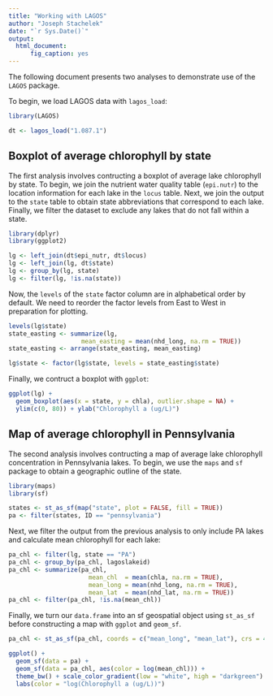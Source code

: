 ```yaml
---
title: "Working with LAGOS"
author: "Joseph Stachelek"
date: "`r Sys.Date()`"
output: 
  html_document:
      fig_caption: yes
---
```


The following document presents two analyses to demonstrate use of the `LAGOS` package.

To begin, we load LAGOS data with `lagos_load`:

```r
library(LAGOS)

dt <- lagos_load("1.087.1")
```

## Boxplot of average chlorophyll by state

The first analysis involves contructing a boxplot of average lake chlorophyll by state. To begin, we join the nutrient water quality table (`epi.nutr`) to the location information for each lake in the `locus` table. Next, we join the output to the `state` table to obtain state abbreviations that correspond to each lake. Finally, we filter the dataset to exclude any lakes that do not fall within a state. 

```r
library(dplyr)
library(ggplot2)

lg <- left_join(dt$epi_nutr, dt$locus)
lg <- left_join(lg, dt$state)
lg <- group_by(lg, state)
lg <- filter(lg, !is.na(state))
```

Now, the `levels` of the `state` factor column are in alphabetical order by default. We need to reorder the factor levels from East to West in preparation for plotting.

```r
levels(lg$state)
state_easting <- summarize(lg, 
                    mean_easting = mean(nhd_long, na.rm = TRUE))
state_easting <- arrange(state_easting, mean_easting)

lg$state <- factor(lg$state, levels = state_easting$state)

```

Finally, we contruct a boxplot with `ggplot`:

```r
ggplot(lg) + 
  geom_boxplot(aes(x = state, y = chla), outlier.shape = NA) + 
  ylim(c(0, 80)) + ylab("Chlorophyll a (ug/L)")

```

## Map of average chlorophyll in Pennsylvania

The second analysis involves contructing a map of average lake chlorophyll concentration in Pennsylvania lakes. To begin, we use the `maps` and `sf` package to obtain a geographic outline of the state.  

```r
library(maps)
library(sf)

states <- st_as_sf(map("state", plot = FALSE, fill = TRUE))
pa <- filter(states, ID == "pennsylvania")
```

Next, we filter the output from the previous analysis to only include PA lakes and calculate mean chlorophyll for each lake: 

```r
pa_chl <- filter(lg, state == "PA")
pa_chl <- group_by(pa_chl, lagoslakeid)
pa_chl <- summarize(pa_chl, 
                      mean_chl  = mean(chla, na.rm = TRUE), 
                      mean_long = mean(nhd_long, na.rm = TRUE), 
                      mean_lat  = mean(nhd_lat, na.rm = TRUE))
pa_chl <- filter(pa_chl, !is.na(mean_chl))
```

Finally, we turn our `data.frame` into an sf geospatial object using `st_as_sf` before constructing a map with `ggplot` and `geom_sf`.

```r
pa_chl <- st_as_sf(pa_chl, coords = c("mean_long", "mean_lat"), crs = 4326)

ggplot() + 
  geom_sf(data = pa) +
  geom_sf(data = pa_chl, aes(color = log(mean_chl))) + 
  theme_bw() + scale_color_gradient(low = "white", high = "darkgreen") +
  labs(color = "log(Chlorophyll a (ug/L))")

```
